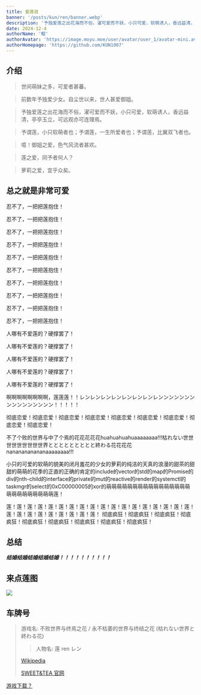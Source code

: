 ```yaml
---
title: 爱莲说
banner: '/posts/kun/ren/banner.webp'
description: '予独爱莲之出花海而不俗，濯可爱而不妖，小只可爱，软萌诱人，香远益清，亭亭玉立，可远观亦可连理焉。'
date: 2024-12-4
authorName: '鲲'
authorAvatar: 'https://image.moyu.moe/user/avatar/user_1/avatar-mini.avif'
authorHomepage: 'https://github.com/KUN1007'
---
```


## 介绍

> 世间萌妹之多，可爱者甚蕃。

> 前数年予独爱少女。自尘世以来，世人甚爱御姐。

> 予独爱莲之出花海而不俗，濯可爱而不妖，小只可爱，软萌诱人，香远益清，亭亭玉立，可远观亦可连理焉。

> 予谓莲，小只软萌者也；予谓莲，一生所爱者也；予谓莲，比翼双飞者也。

> 噫！御姐之爱，色气风流者甚欢。

> 莲之爱，同予者何人？

> 萝莉之爱，宜乎众矣。

## 总之就是非常可爱

忍不了，一把把莲抱住！

忍不了，一把把莲抱住！

忍不了，一把把莲抱住！

忍不了，一把把莲抱住！

忍不了，一把把莲抱住！

忍不了，一把把莲抱住！

忍不了，一把把莲抱住！

忍不了，一把把莲抱住！

忍不了，一把把莲抱住！

忍不了，一把把莲抱住！

人哪有不爱莲的？硬撑罢了！

人哪有不爱莲的？硬撑罢了！

人哪有不爱莲的？硬撑罢了！

人哪有不爱莲的？硬撑罢了！

人哪有不爱莲的？硬撑罢了！

啊啊啊啊啊啊啊啊，莲莲莲！！レンレンレンレンレンレンレンレンンンンンンンンンンンンンンンン！！！！！

彻底恋爱！彻底恋爱！彻底恋爱！彻底恋爱！彻底恋爱！彻底恋爱！彻底恋爱！彻底恋爱！彻底恋爱！

不了个败的世界与中了个焉的花花花花花huahuahuahuaaaaaaaa!!!枯れない世世世世世世世世世界ととととととととと終わる花花花花nananananananaaaaaaaa!!!

小只的可爱的软萌的貌美的闭月羞花的少女的萝莉的纯洁的天真的浪漫的甜茶的甜甜的萌萌的花季的正直的正确的肯定的include的vector的std的map的Promise的div的nth-child的interface的private的mut的reactive的render的systemctl的taskmgr的select的0xC00000005的xor的萌萌萌萌萌萌萌萌萌萌萌萌萌萌萌萌萌萌萌萌萌萌萌萌萌莲！

莲！莲！莲！莲！莲！莲！莲！莲！莲！莲！莲！莲！莲！莲！莲！莲！莲！莲！莲！莲！莲！莲！莲！莲！莲！莲！莲！
彻底疯狂！彻底疯狂！彻底疯狂！彻底疯狂！彻底疯狂！彻底疯狂！彻底疯狂！彻底疯狂！彻底疯狂！


## 总结

***结婚结婚结婚结婚结婚！！！！！！！！！！***

## 来点莲图


<img src='/posts/banner/Ren_04a.webp' />


## 车牌号

> 游戏名: 不败世界与终焉之花 / 永不枯萎的世界与终结之花 (枯れない世界と終わる花)
> > 人物名: 莲 ren レン
>
> [Wikipedia](https://ja.wikipedia.org/wiki/%E6%9E%AF%E3%82%8C%E3%81%AA%E3%81%84%E4%B8%96%E7%95%8C%E3%81%A8%E7%B5%82%E3%82%8F%E3%82%8B%E8%8A%B1)
>
> [SWEET&TEA 官网](http://sweet.clearrave.co.jp/karehana/)


[游戏下载？](https://www.kungal.com/zh-cn/galgame/1)
